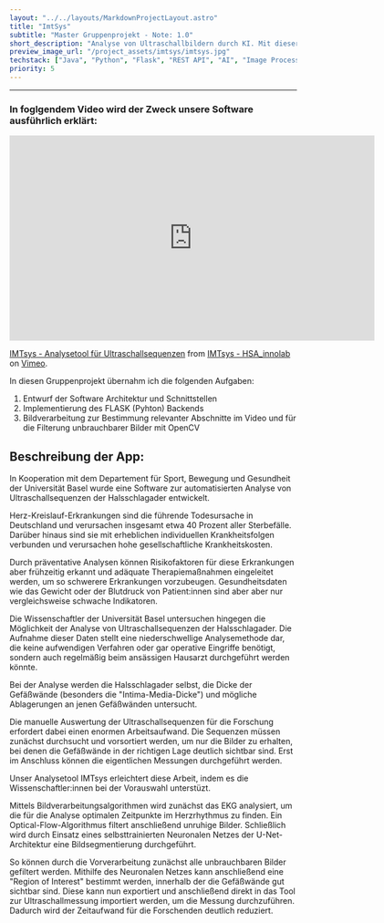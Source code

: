 ```yaml
---
layout: "../../layouts/MarkdownProjectLayout.astro"
title: "ImtSys"
subtitle: "Master Gruppenprojekt - Note: 1.0"
short_description: "Analyse von Ultraschallbildern durch KI. Mit dieser Software haben wird in der Kategorie Medizin des Bidt-Demodays 2021 gewonnen."
preview_image_url: "/project_assets/imtsys/imtsys.jpg"
techstack: ["Java", "Python", "Flask", "REST API", "AI", "Image Processing", "OpenCV"]
priority: 5
---
```

---
### In foglgendem Video wird der Zweck unsere Software ausführlich erklärt:

<iframe src="https://player.vimeo.com/video/560612268?h=d108c5de88" width="640" height="360" frameborder="0" allow="autoplay; fullscreen; picture-in-picture" allowfullscreen></iframe>
<p><a href="https://vimeo.com/560612268">IMTsys - Analysetool f&uuml;r Ultraschallsequenzen</a> from <a href="https://vimeo.com/user142294639">IMTsys - HSA_innolab</a> on <a href="https://vimeo.com">Vimeo</a>.</p>

In diesen Gruppenprojekt übernahm ich die folgenden Aufgaben:
1. Entwurf der Software Architektur und Schnittstellen
2. Implementierung des FLASK (Pyhton) Backends
3. Bildverarbeitung zur Bestimmung relevanter Abschnitte im Video und für die Filterung unbrauchbarer Bilder mit OpenCV


## Beschreibung der App:
In Kooperation mit dem Departement für Sport, Bewegung und Gesundheit der Universität Basel wurde eine Software zur automatisierten Analyse von Ultraschallsequenzen der Halsschlagader entwickelt.

Herz-Kreislauf-Erkrankungen sind die führende Todesursache in Deutschland und verursachen insgesamt etwa 40 Prozent aller Sterbefälle. Darüber hinaus sind sie mit erheblichen individuellen Krankheitsfolgen verbunden und verursachen hohe gesellschaftliche Krankheitskosten.

Durch präventative Analysen können Risikofaktoren für diese Erkrankungen aber frühzeitig erkannt und adäquate Therapiemaßnahmen eingeleitet werden, um so schwerere Erkrankungen vorzubeugen. Gesundheitsdaten wie das Gewicht oder der Blutdruck von Patient:innen sind aber aber nur vergleichsweise schwache Indikatoren.

Die Wissenschaftler der Universität Basel untersuchen hingegen die Möglichkeit der Analyse von Ultraschallsequenzen der Halsschlagader. Die Aufnahme dieser Daten stellt eine niederschwellige Analysemethode dar, die keine aufwendigen Verfahren oder gar operative Eingriffe benötigt, sondern auch regelmäßig beim ansässigen Hausarzt durchgeführt werden könnte.

Bei der Analyse werden die Halsschlagader selbst, die Dicke der Gefäßwände (besonders die "Intima-Media-Dicke") und mögliche Ablagerungen an jenen Gefäßwänden untersucht.

Die manuelle Auswertung der Ultraschallsequenzen für die Forschung erfordert dabei einen enormen Arbeitsaufwand. Die Sequenzen müssen zunächst durchsucht und vorsortiert werden, um nur die Bilder zu erhalten, bei denen die Gefäßwände in der richtigen Lage deutlich sichtbar sind. Erst im Anschluss können die eigentlichen Messungen durchgeführt werden.

Unser Analysetool IMTsys erleichtert diese Arbeit, indem es die Wissenschaftler:innen bei der Vorauswahl unterstüzt.

Mittels Bildverarbeitungsalgorithmen wird zunächst das EKG analysiert, um die für die Analyse optimalen Zeitpunkte im Herzrhythmus zu finden. Ein Optical-Flow-Algorithmus filtert anschließend unruhige Bilder. Schließlich wird durch Einsatz eines selbsttrainierten Neuronalen Netzes der U-Net-Architektur eine Bildsegmentierung durchgeführt.

So können durch die Vorverarbeitung zunächst alle unbrauchbaren Bilder gefiltert werden. Mithilfe des Neuronalen Netzes kann anschließend eine "Region of Interest" bestimmt werden, innerhalb der die Gefäßwände gut sichtbar sind. Diese kann nun exportiert und anschließend direkt in das Tool zur Ultraschallmessung importiert werden, um die Messung durchzuführen. Dadurch wird der Zeitaufwand für die Forschenden deutlich reduziert.